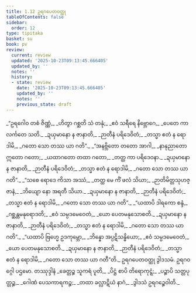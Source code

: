 ```yaml
---
title: 1.12 ဥရဂပေတဝတ္ထု
tableOfContents: false
sidebar:
  order: 12
type: tipitaka
basket: su
book: pv
review:
  current: review
  updated: '2025-10-23T09:13:45.666405'
  updated_by: ''
  notes: ''
  history:
  - state: review
    date: '2025-10-23T09:13:45.666405'
    updated_by: ''
    notes: ''
    previous_state: draft
---
```



<ReviewStatus review={frontmatter.review} showDetails={true} />

<HypothesisAnnotation frontmatter={frontmatter} />

<DynamicBreadcrumb />

<Division number="85" book="pv" e="ch" v="19" p="137">

<Paragraph number="97" type="verses" book="pv">
_“ဥရဂေါဝ တစံ ဇိဏ္ဏံ,_  
_ဟိတွာ ဂစ္ဆတိ သံ တနုံ;_  
_ဧဝံ သရီရေ နိဗ္ဘောဂေ,_  
_ပေတေ ကာလင်္ကတေ သတိ._  

</Paragraph>

</Division>
<Division number="86" book="pv" e="ch" v="19" p="137">

<Paragraph number="98" type="verses" book="pv">
_ဍယှမာနော န ဇာနာတိ,_  
_ဉာတီနံ ပရိဒေဝိတံ;_  
_တသ္မာ ဧတံ န ရောဒါမိ,_  
_ဂတော သော တဿ ယာ ဂတိ”._  

</Paragraph>

</Division>
<Division number="87" book="pv" e="ch" v="19" p="137">

<Paragraph number="99" type="verses" book="pv">
_“အနဗ္ဘိတော တတော အာဂါ,_  
_နာနုညာတော ဣတော ဂတော;_  
_ယထာဂတော တထာ ဂတော,_  
_တတ္ထ ကာ ပရိဒေဝနာ._  

</Paragraph>

</Division>
<Division number="88" book="pv" e="ch" v="19" p="137">

<Paragraph number="100" type="verses" book="pv">
_ဍယှမာနော န ဇာနာတိ,_  
_ဉာတီနံ ပရိဒေဝိတံ;_  
_တသ္မာ ဧတံ န ရောဒါမိ,_  
_ဂတော သော တဿ ယာ ဂတိ”._  

</Paragraph>

</Division>
<Division number="89" book="pv" e="ch" v="19" p="137">

<Paragraph number="101" type="verses" book="pv">
_“သစေ ရောဒေ ကိသာ အဿံ,_  
_တတ္ထ မေ ကိံ ဖလံ သိယာ;_  
_ဉာတိမိတ္တသုဟဇ္ဇာနံ,_  
_ဘိယျော နော အရတီ သိယာ._  

</Paragraph>

</Division>
<Division number="90" book="pv" e="ch" v="19" p="137">

<Paragraph number="102" type="verses" book="pv">
_ဍယှမာနော န ဇာနာတိ,_  
_ဉာတီနံ ပရိဒေဝိတံ;_  
_တသ္မာ ဧတံ န ရောဒါမိ,_  
_ဂတော သော တဿ ယာ ဂတိ”._  

</Paragraph>

</Division>
<Division number="91" book="pv" e="ch" v="19" p="137">

<Paragraph number="103" type="verses" book="pv">
_“ယထာပိ ဒါရကော စန္ဒံ,_  
_ဂစ္ဆန္တမနုရောဒတိ;_  
_ဧဝံ သမ္ပဒမေဝေတံ,_  
_ယော ပေတမနုသောစတိ._  

</Paragraph>

</Division>
<Division number="92" book="pv" e="ch" v="19" p="137">

<Paragraph number="104" type="verses" book="pv">
_ဍယှမာနော န ဇာနာတိ,_  
_ဉာတီနံ ပရိဒေဝိတံ;_  
_တသ္မာ ဧတံ န ရောဒါမိ,_  
_ဂတော သော တဿ ယာ ဂတိ”._  

</Paragraph>

</Division>
<Division number="93" book="pv" e="ch" v="19" p="137">

<Paragraph number="105" type="verses" book="pv">
_“ယထာပိ ဗြဟ္မေ ဥဒကုမ္ဘော,_  
_ဘိန္နော အပ္ပဋိသန္ဓိယော;_  
_ဧဝံ သမ္ပဒမေဝေတံ,_  
_ယော ပေတမနုသောစတိ._  

</Paragraph>

</Division>
<Division number="94" book="pv" e="ch" v="19" p="137">

<Paragraph number="106" type="verses" book="pv">
_ဍယှမာနော န ဇာနာတိ,_  
_ဉာတီနံ ပရိဒေဝိတံ;_  
_တသ္မာ ဧတံ န ရောဒါမိ,_  
_ဂတော သော တဿ ယာ ဂတီ”တိ._  


</Paragraph>
</Division>

<Paragraph number="107" type="center" book="pv">
ဥရဂပေတဝတ္ထု ဒွါဒသမံ.



</Paragraph>

<Paragraph number="108" type="center" book="pv">
ဥရဂဝဂ္ဂေါ ပဌမော.



</Paragraph>

<Paragraph number="109" type="center" book="pv">
တဿုဒ္ဒါနံ


</Paragraph>

<Paragraph number="110" type="verses" book="pv">
_ခေတ္တဉ္စ သူကရံ ပူတိ,_  
_ပိဋ္ဌံ စာပိ တိရောကုဋ္ဋံ;_  
_ပဉ္စာပိ သတ္တပုတ္တဉ္စ,_  
_ဂေါဏံ ပေသကာရကဉ္စ;_  
_တထာ ခလ္လာဋိယံ နာဂံ,_  
_ဒွါဒသံ ဥရဂဉ္စေဝါတိ._
</Paragraph>